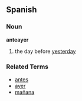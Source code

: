== Spanish ==
=== Noun ===
'''anteayer'''
# the day before [[yesterday]]

=== Related Terms ===
*[[antes]]
*[[ayer]]
*[[mañana]]